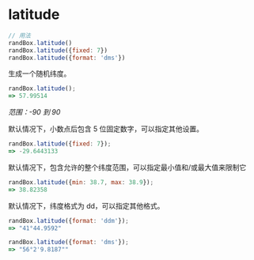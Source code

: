 # latitude

```js
// 用法
randBox.latitude()
randBox.latitude({fixed: 7})
randBox.latitude({format: 'dms'})
```

生成一个随机纬度。

```js
randBox.latitude();
=> 57.99514
```

_范围：-90 到 90_

默认情况下，小数点后包含 5 位固定数字，可以指定其他设置。

```js
randBox.latitude({fixed: 7});
=> -29.6443133
```

默认情况下，包含允许的整个纬度范围，可以指定最小值和/或最大值来限制它

```js
randBox.latitude({min: 38.7, max: 38.9});
=> 38.82358
```

默认情况下，纬度格式为 dd，可以指定其他格式。

```js
randBox.latitude({format: 'ddm'});
=> "41°44.9592"
```

```js
randBox.latitude({format: 'dms'});
=> "56°2'9.8187""
```
